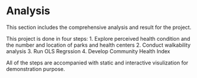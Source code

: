 # Analysis

This section includes the comprehensive analysis and result for the project. 

This project is done in four steps: 
1. Explore perceived health condition and the number and location of parks and health centers
2. Conduct walkability analysis
3. Run OLS Regrssion
4. Develop Community Health Index

All of the steps are accompanied with static and interactive visulization for demonstration purpose.

